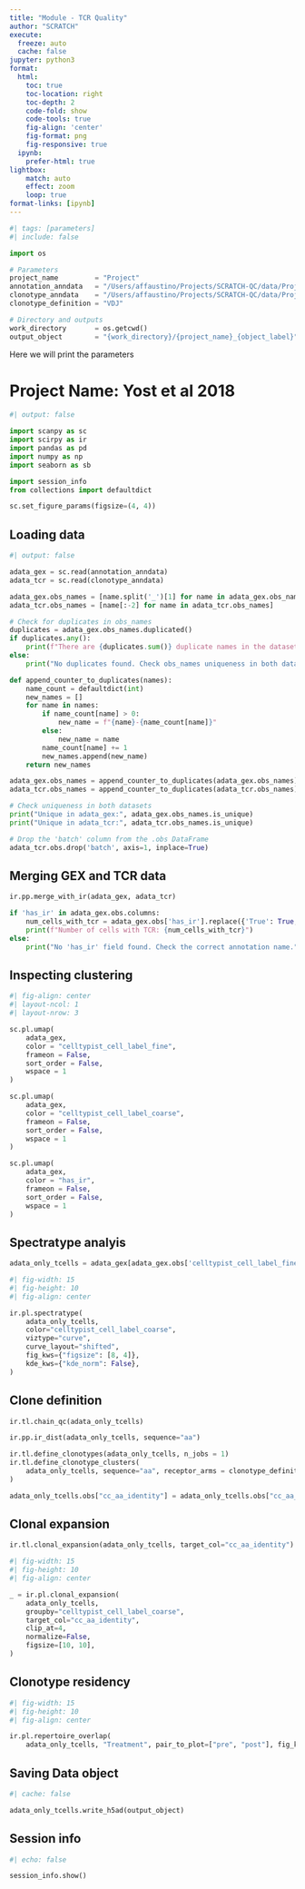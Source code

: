 ```yaml
---
title: "Module - TCR Quality"
author: "SCRATCH"
execute:
  freeze: auto
  cache: false
jupyter: python3
format:
  html:
    toc: true
    toc-location: right
    toc-depth: 2
    code-fold: show
    code-tools: true
    fig-align: 'center'
    fig-format: png
    fig-responsive: true
  ipynb:
    prefer-html: true
lightbox:
    match: auto
    effect: zoom
    loop: true
format-links: [ipynb]
---
```


```python
#| tags: [parameters]
#| include: false

import os

# Parameters
project_name         = "Project"
annotation_anndata   = "/Users/affaustino/Projects/SCRATCH-QC/data/Project_celltypist_annotation.h5ad"
clonotype_anndata    = "/Users/affaustino/Projects/SCRATCH-QC/data/Project_tcr_repertoire.h5ad"
clonotype_definition = "VDJ"

# Directory and outputs
work_directory       = os.getcwd()
output_object        = "{work_directory}/{project_name}_{object_label}".format(work_directory = work_directory, project_name = project_name, object_label = "gex_tcr_integration.h5ad")

```

:::{.callout-important collapse="true"}

Here we will print the parameters

:::

# Project Name: Yost et al 2018

```python
#| output: false

import scanpy as sc
import scirpy as ir
import pandas as pd
import numpy as np
import seaborn as sb

import session_info
from collections import defaultdict

sc.set_figure_params(figsize=(4, 4))

```

## Loading data

```python
#| output: false

adata_gex = sc.read(annotation_anndata)
adata_tcr = sc.read(clonotype_anndata)

```

```python

adata_gex.obs_names = [name.split('_')[1] for name in adata_gex.obs_names]
adata_tcr.obs_names = [name[:-2] for name in adata_tcr.obs_names]

```

```python

# Check for duplicates in obs_names
duplicates = adata_gex.obs_names.duplicated()
if duplicates.any():
    print(f"There are {duplicates.sum()} duplicate names in the dataset.")
else:
    print("No duplicates found. Check obs_names uniqueness in both datasets.")

```

```python

def append_counter_to_duplicates(names):
    name_count = defaultdict(int)
    new_names = []
    for name in names:
        if name_count[name] > 0:
            new_name = f"{name}-{name_count[name]}"
        else:
            new_name = name
        name_count[name] += 1
        new_names.append(new_name)
    return new_names

adata_gex.obs_names = append_counter_to_duplicates(adata_gex.obs_names)
adata_tcr.obs_names = append_counter_to_duplicates(adata_tcr.obs_names)

```

```python

# Check uniqueness in both datasets
print("Unique in adata_gex:", adata_gex.obs_names.is_unique)
print("Unique in adata_tcr:", adata_tcr.obs_names.is_unique)

```

```python

# Drop the 'batch' column from the .obs DataFrame
adata_tcr.obs.drop('batch', axis=1, inplace=True)

```

## Merging GEX and TCR data

```python

ir.pp.merge_with_ir(adata_gex, adata_tcr)

```

```python

if 'has_ir' in adata_gex.obs.columns:
    num_cells_with_tcr = adata_gex.obs['has_ir'].replace({'True': True, 'False': False, 'None': False}).astype(bool).sum()
    print(f"Number of cells with TCR: {num_cells_with_tcr}")
else:
    print("No 'has_ir' field found. Check the correct annotation name.")

```
## Inspecting clustering

```python
#| fig-align: center
#| layout-ncol: 1
#| layout-nrow: 3

sc.pl.umap(
    adata_gex,
    color = "celltypist_cell_label_fine",
    frameon = False,
    sort_order = False,
    wspace = 1
)

sc.pl.umap(
    adata_gex,
    color = "celltypist_cell_label_coarse",
    frameon = False,
    sort_order = False,
    wspace = 1
)

sc.pl.umap(
    adata_gex,
    color = "has_ir",
    frameon = False,
    sort_order = False,
    wspace = 1
)

```

## Spectratype analyis

```python

adata_only_tcells = adata_gex[adata_gex.obs['celltypist_cell_label_fine'] == 'T cells'].copy()

```

```python
#| fig-width: 15
#| fig-height: 10
#| fig-align: center

ir.pl.spectratype(
    adata_only_tcells,
    color="celltypist_cell_label_coarse",
    viztype="curve",
    curve_layout="shifted",
    fig_kws={"figsize": [8, 4]},
    kde_kws={"kde_norm": False},
)

```

## Clone definition

```python

ir.tl.chain_qc(adata_only_tcells)

```

```python

ir.pp.ir_dist(adata_only_tcells, sequence="aa")

```

```python

ir.tl.define_clonotypes(adata_only_tcells, n_jobs = 1)
ir.tl.define_clonotype_clusters(
    adata_only_tcells, sequence="aa", receptor_arms = clonotype_definition, dual_ir="primary_only"
)

adata_only_tcells.obs["cc_aa_identity"] = adata_only_tcells.obs["cc_aa_identity"].astype("str")

```

## Clonal expansion

```python

ir.tl.clonal_expansion(adata_only_tcells, target_col="cc_aa_identity")

```

```python
#| fig-width: 15
#| fig-height: 10
#| fig-align: center

_ = ir.pl.clonal_expansion(
    adata_only_tcells,
    groupby="celltypist_cell_label_coarse",
    target_col="cc_aa_identity",
    clip_at=4,
    normalize=False,
    figsize=[10, 10],
)

```

## Clonotype residency

```python
#| fig-width: 15
#| fig-height: 10
#| fig-align: center

ir.pl.repertoire_overlap(
    adata_only_tcells, "Treatment", pair_to_plot=["pre", "post"], fig_kws={"dpi": 120})

```

## Saving Data object

```python
#| cache: false

adata_only_tcells.write_h5ad(output_object)

```

## Session info

```python
#| echo: false

session_info.show()

``` 